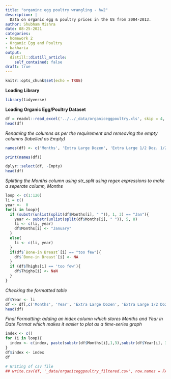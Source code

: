 ```yaml
---
title: "organinc egg poultry wrangling - hw2"
description: |
  Data on organic egg & poultry prices in the US from 2004-2013.
author: Shubham Mishra
date: 08-25-2021
categories:
- homework 2
- Organic Egg and Poultry
- bakharia
output:
  distill::distill_article:
    self_contained: false
draft: true
---
```



```r
knitr::opts_chunk$set(echo = TRUE)
```
**Loading Library**
```r
library(tidyverse)
```

**Loading Organic Egg/Poultry Dataset**
```r
df = readxl::read_excel('../../_data/organiceggpoultry.xls', skip = 4, sheet = 'Data')
head(df)
```
*Renaming the columns as per the requirement and remeoving the empty columns (labelled as Empty)*
```r
names(df) <- c('Months', 'Extra Large Dozen', 'Extra Large 1/2 Doz. 1/2 Dozen', 'Large Dozen', 'Large 1/2 Doz.', 'Empty', 'Whole', 'B/S Breast', 'Bone-in Breast', 'Whole Legs', 'Thighs')

print(names(df))
```
```r
dplyr::select(df, -Empty)
head(df)
```
*Splitting the Months column using str_split using regex expressions to make a seperate column, Months* 
```r
loop <- c(1:120)
li = c()
year <-  0
for(i in loop){
  if (substr(unlist(split(df$Months[i], " ")), 1, 3) == "Jan"){
    year <- substr(unlist(split(df$Months[i], " ")), 5, 8)
    li <- c(li, year)
    df$Months[i] <- "January"
  }
  else{
    li <- c(li, year)
  }
  if(df$`Bone-in Breast`[i] == "too few"){
    df$`Bone-in Breast`[i] <- NA
  }
  if (df$Thighs[i] == 'too few'){
    df$Thighs[i] <- NaN
  }
}
```
*Checking the formatted table*
```r
df$Year <- li
df <- df[,c('Months', 'Year', 'Extra Large Dozen', 'Extra Large 1/2 Doz. 1/2 Dozen', 'Large Dozen', 'Large 1/2 Doz.', 'Whole', 'B/S Breast', 'Bone-in Breast', 'Whole Legs', 'Thighs')]
head(df)
```
*Final Formatting: adding an index column which stores Months and Year in Date Format which makes it easier to plot as a time-series graph*
```r
index <- c()
for (i in loop){
  index <- c(index, paste(substr(df$Months[i],1,3),substr(df$Year[i], 3,4)))
}
df$index <- index
df
```

```r
# Writing of csv file
## write.csv(df, '_data/organiceggpoultry_filtered.csv', row.names = FALSE)
```
